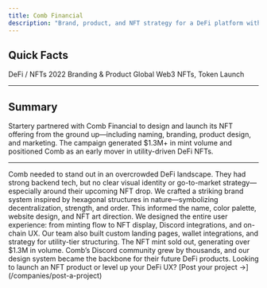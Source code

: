```yaml
---
title: Comb Financial
description: "Brand, product, and NFT strategy for a DeFi platform with $1.3M in NFT mint volume"
---
```


## Quick Facts

<CardGroup cols={3}>
  <Card title="Industry" icon="coins">
    DeFi / NFTs
  </Card>
  <Card title="Timeline" icon="calendar">
    2022
  </Card>
  <Card title="Expertise" icon="wand-magic-sparkles">
    Branding & Product
  </Card>
  <Card title="Market" icon="earth-americas">
    Global
  </Card>
  <Card title="Platform" icon="laptop-code">
    Web3
  </Card>
  <Card title="Focus" icon="magnifying-glass">
    NFTs, Token Launch
  </Card>
</CardGroup>

---

## Summary

Startery partnered with Comb Financial to design and launch its NFT offering from the ground up—including naming, branding, product design, and marketing. The campaign generated $1.3M+ in mint volume and positioned Comb as an early mover in utility-driven DeFi NFTs.

---

<AccordionGroup>

<Accordion title="The Problem">
  Comb needed to stand out in an overcrowded DeFi landscape. They had strong
  backend tech, but no clear visual identity or go-to-market strategy—especially
  around their upcoming NFT drop.
</Accordion>

<Accordion title="The Brand">
  We crafted a striking brand system inspired by hexagonal structures in
  nature—symbolizing decentralization, strength, and order. This informed the
  name, color palette, website design, and NFT art direction.
</Accordion>

<Accordion title="The Product">
  We designed the entire user experience: from minting flow to NFT display,
  Discord integrations, and on-chain UX. Our team also built custom landing
  pages, wallet integrations, and strategy for utility-tier structuring.
</Accordion>

<Accordion title="The Results">
  The NFT mint sold out, generating over $1.3M in volume. Comb’s Discord
  community grew by thousands, and our design system became the backbone for
  their future DeFi products.
</Accordion>

</AccordionGroup>

<Check>
  Looking to launch an NFT product or level up your DeFi UX? [Post your project
  →](/companies/post-a-project)
</Check>
